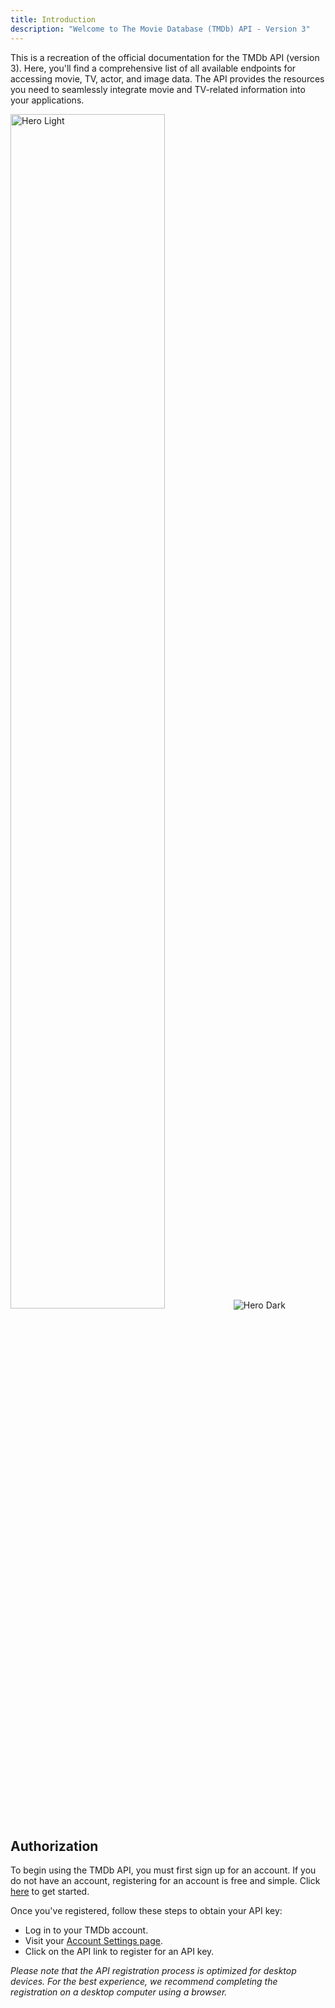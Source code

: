 ```yaml
---
title: Introduction
description: "Welcome to The Movie Database (TMDb) API - Version 3"
---
```


This is a recreation of the official documentation for the TMDb API (version 3). Here, you'll find a comprehensive list of all available endpoints for accessing movie, TV, actor, and image data. The API provides the resources you need to seamlessly integrate movie and TV-related information into your applications.

<img
  className="block dark:hidden"
  src="/images/tmdb image.jpeg"
  width="70%"
  alt="Hero Light"
/>
<img
  className="hidden dark:block"
  src="/images/hero-dark.svg"
  alt="Hero Dark"
/>

## Authorization

To begin using the TMDb API, you must first sign up for an account. If you do not have an account, registering for an account is free and simple. Click [here](https://www.themoviedb.org/signup) to get started.

Once you've registered, follow these steps to obtain your API key:

- Log in to your TMDb account.
- Visit your [Account Settings page](https://www.themoviedb.org/settings/api).
- Click on the API link to register for an API key.

_Please note that the API registration process is optimized for desktop devices. For the best experience, we recommend completing the registration on a desktop computer using a browser._
